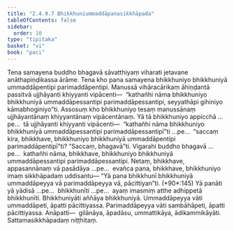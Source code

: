 ```yaml
---
title: "2.4.9.7 Bhikkhuniummaddāpanasikkhāpada"
tableOfContents: false
sidebar:
  order: 10
type: "tipitaka"
basket: "vi"
book: "paci"
---
```



<DynamicBreadcrumb />

<Division number="1206" book="paci">

<Paragraph number="3483" book="paci">
Tena samayena buddho bhagavā sāvatthiyaṃ viharati jetavane anāthapiṇḍikassa ārāme. Tena kho pana samayena bhikkhuniyo bhikkhuniyā ummaddāpentipi parimaddāpentipi. Manussā vihāracārikaṃ āhiṇḍantā passitvā ujjhāyanti khiyyanti vipācenti—  “kathañhi nāma bhikkhuniyo bhikkhuniyā ummaddāpessantipi parimaddāpessantipi, seyyathāpi gihiniyo kāmabhoginiyo”ti.
</Paragraph>

<Paragraph number="3484" book="paci">
Assosuṃ kho bhikkhuniyo tesaṃ manussānaṃ ujjhāyantānaṃ khiyyantānaṃ vipācentānaṃ. Yā tā bhikkhuniyo appicchā …pe…  tā ujjhāyanti khiyyanti vipācenti—  “kathañhi nāma bhikkhuniyo bhikkhuniyā ummaddāpessantipi parimaddāpessantipī”ti …pe…  “saccaṃ kira, bhikkhave, bhikkhuniyo bhikkhuniyā ummaddāpentipi parimaddāpentipī”ti? “Saccaṃ, bhagavā”ti. Vigarahi buddho bhagavā …pe…  kathañhi nāma, bhikkhave, bhikkhuniyo bhikkhuniyā ummaddāpessantipi parimaddāpessantipi. Netaṃ, bhikkhave, appasannānaṃ vā pasādāya …pe…  evañca pana, bhikkhave, bhikkhuniyo imaṃ sikkhāpadaṃ uddisantu—
</Paragraph>

</Division>
<Division number="1207" book="paci">

<Paragraph number="3485" book="paci">
<Emphasis>“Yā pana bhikkhunī bhikkhuniyā ummaddāpeyya vā parimaddāpeyya vā, pācittiyan”</Emphasis>ti. (*90*:<Emphasis>145</Emphasis>)
</Paragraph>

</Division>
<Division number="1208" book="paci">

<Paragraph number="3486" book="paci">
<Emphasis>Yā panā</Emphasis>ti yā yādisā …pe…  <Emphasis>bhikkhunī</Emphasis>ti …pe…  ayaṃ imasmiṃ atthe adhippetā bhikkhunīti.
</Paragraph>

<Paragraph number="3487" book="paci">
<Emphasis>Bhikkhuniyā</Emphasis>ti aññāya bhikkhuniyā. <Emphasis>Ummaddāpeyya vā</Emphasis>ti ummaddāpeti, āpatti pācittiyassa. <Emphasis>Parimaddāpeyya vā</Emphasis>ti sambāhāpeti, āpatti pācittiyassa.
</Paragraph>

</Division>
<Division number="1209" book="paci">

<Paragraph number="3488" book="paci">
Anāpatti—  gilānāya, āpadāsu, ummattikāya, ādikammikāyāti.

</Paragraph>
</Division>

<Paragraph number="3489" type="center" book="paci">
Sattamasikkhāpadaṃ niṭṭhitaṃ.
</Paragraph>